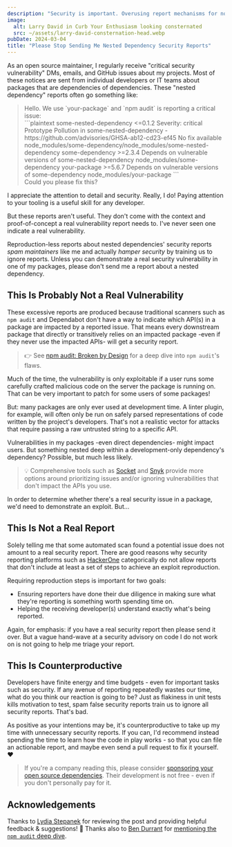 ```yaml
---
description: "Security is important. Overusing report mechanisms for non-actionable noise is counterproductive."
image:
  alt: Larry David in Curb Your Enthusiasm looking consternated
  src: ~/assets/larry-david-consternation-head.webp
pubDate: 2024-03-04
title: "Please Stop Sending Me Nested Dependency Security Reports"
---
```



As an open source maintainer, I regularly receive "critical security vulnerability" DMs, emails, and GitHub issues about my projects.
Most of these notices are sent from individual developers or IT teams about packages that are dependencies of dependencies.
These "nested dependency" reports often go something like:

<blockquote>
Hello.
We use `your-package` and `npm audit` is reporting a critical issue:
<br />
```plaintext
some-nested-dependency  <=0.1.2
Severity: critical
Prototype Pollution in some-nested-dependency - https://github.com/advisories/GHSA-ab12-cd23-ef45
No fix available
node_modules/some-dependency/node_modules/some-nested-dependency
  some-dependency  >=2.3.4
  Depends on vulnerable versions of some-nested-dependency
  node_modules/some-dependency
    your-package  >=5.6.7
    Depends on vulnerable versions of some-dependency
    node_modules/your-package
```
<br />
Could you please fix this?
</blockquote>

I appreciate the attention to detail and security.
Really, I do!
Paying attention to your tooling is a useful skill for any developer.

But these reports aren't useful.
They don't come with the context and proof-of-concept a real vulnerability report needs to.
I've never seen one indicate a real vulnerability.

Reproduction-less reports about nested dependencies' security reports _spam maintainers_ like me and actually _hamper security_ by training us to ignore reports.
Unless you can demonstrate a real security vulnerability in one of my packages, please don't send me a report about a nested dependency.

<LabeledVideo
	alt="Larry David in Curb Your Enthusiasm looking more and more consternated, subtly talking to himself."
	description="Shown: a maintainer ideating find phrasing that discourages these reports while still encouraging security practices."
	original="https://giphy.com/gifs/MyzfERo9SqG1G"
	src="/images/blog/larry-david-consternation.webm"
/>

## This Is Probably Not a Real Vulnerability

These excessive reports are produced because traditional scanners such as `npm audit` and Dependabot don't have a way to indicate which API(s) in a package are impacted by a reported issue.
That means every downstream package that directly or transitively relies on an impacted package -even if they never use the impacted APIs- will get a security report.

> 👉 See [npm audit: Broken by Design](https://overreacted.io/npm-audit-broken-by-design) for a deep dive into `npm audit`'s flaws.

Much of the time, the vulnerability is only exploitable if a user runs some carefully crafted malicious code on the server the package is running on.
That can be very important to patch for some users of some packages!

But: many packages are only ever used at development time.
A linter plugin, for example, will often only be run on safely parsed representations of code written by the project's developers.
That's not a realistic vector for attacks that require passing a raw untrusted string to a specific API.

Vulnerabilities in my packages -even direct dependencies- might impact users.
But something nested deep within a development-only dependency's dependency?
Possible, but much less likely.

> 💡 Comprehensive tools such as [Socket](https://socket.dev) and [Snyk](https://snyk.io) provide more options around prioritizing issues and/or ignoring vulnerabilities that don't impact the APIs you use.

In order to determine whether there's a real security issue in a package, we'd need to demonstrate an exploit.
But...

## This Is Not a Real Report

Solely telling me that some automated scan found a potential issue does not amount to a real security report.
There are good reasons why security reporting platforms such as [HackerOne](https://docs.hackerone.com/en/articles/8475116-quality-reports) categorically do not allow reports that don't include at least a set of steps to achieve an exploit reproduction.

Requiring reproduction steps is important for two goals:

- Ensuring reporters have done their due diligence in making sure what they're reporting is something worth spending time on.
- Helping the receiving developer(s) understand exactly what's being reported.

Again, for emphasis: if you have a real security report then please send it over.
But a vague hand-wave at a security advisory on code I do not work on is not going to help me triage your report.

## This Is Counterproductive

Developers have finite energy and time budgets - even for important tasks such as security.
If any avenue of reporting repeatedly wastes our time, what do you think our reaction is going to be?
Just as flakiness in unit tests kills motivation to test, spam false security reports train us to ignore all security reports.
That's bad.

As positive as your intentions may be, it's counterproductive to take up my time with unnecessary security reports.
If you can, I'd recommend instead spending the time to learn how the code in play works - so that you can file an actionable report, and maybe even send a pull request to fix it yourself.
❤️

> If you're a company reading this, please consider [sponsoring your open source dependencies](https://github.com/sponsors).
> Their development is not free - even if you don't personally pay for it.

## Acknowledgements

Thanks to [Lydia Stepanek](https://www.lydiaoncybersecurity.com) for reviewing the post and providing helpful feedback & suggestions! 🤝
Thanks also to [Ben Durrant](https://github.com/EskiMojo14) for [mentioning the `npm audit` deep dive](https://www.reddit.com/r/javascript/comments/1b6fqvt/comment/ktbpoa7).
